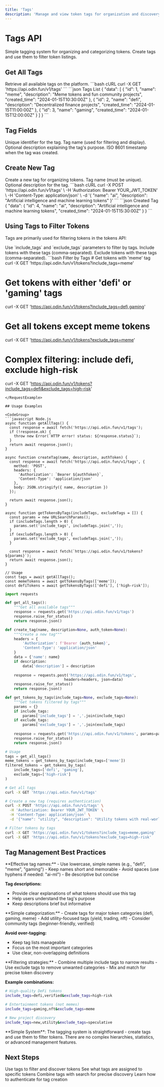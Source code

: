 ```yaml
---
title: 'Tags'
description: 'Manage and view token tags for organization and discovery'
---
```


# Tags API

Simple tagging system for organizing and categorizing tokens. Create tags and use them to filter token listings.

## Get All Tags

<ParamField path="GET /tags" type="endpoint">
Retrieve all available tags on the platform.
</ParamField>

<RequestExample>
```bash cURL
curl -X GET 'https://api.odin.fun/v1/tags'
```
</RequestExample>

<ResponseExample>
```json Tags List
{
  "data": [
    {
      "id": 1,
      "name": "meme",
      "description": "Meme tokens and fun community projects",
      "created_time": "2024-01-15T10:30:00Z"
    },
    {
      "id": 2,
      "name": "defi",
      "description": "Decentralized finance projects",
      "created_time": "2024-01-15T11:00:00Z"
    },
    {
      "id": 3,
      "name": "gaming",
      "created_time": "2024-01-15T12:00:00Z"
    }
  ]
}
```
</ResponseExample>

## Tag Fields

<ResponseField name="id" type="number" required>
Unique identifier for the tag.
</ResponseField>

<ResponseField name="name" type="string" required>
Tag name (used for filtering and display).
</ResponseField>

<ResponseField name="description" type="string">
Optional description explaining the tag's purpose.
</ResponseField>

<ResponseField name="created_time" type="string" required>
ISO 8601 timestamp when the tag was created.
</ResponseField>

## Create New Tag

<ParamField path="POST /tags" type="endpoint">
Create a new tag for organizing tokens.
</ParamField>

<ParamField body="name" type="string" required>
Tag name (must be unique).
</ParamField>

<ParamField body="description" type="string">
Optional description for the tag.
</ParamField>

<RequestExample>
```bash cURL
curl -X POST 'https://api.odin.fun/v1/tags' \
  -H 'Authorization: Bearer YOUR_JWT_TOKEN' \
  -H 'Content-Type: application/json' \
  -d '{
    "name": "ai",
    "description": "Artificial intelligence and machine learning tokens"
  }'
```
</RequestExample>

<ResponseExample>
```json Created Tag
{
  "data": {
    "id": 4,
    "name": "ai",
    "description": "Artificial intelligence and machine learning tokens",
    "created_time": "2024-01-15T15:30:00Z"
  }
}
```
</ResponseExample>

## Using Tags to Filter Tokens

Tags are primarily used for filtering tokens in the tokens API:

<ParamField path="GET /tokens" type="endpoint">
Use `include_tags` and `exclude_tags` parameters to filter by tags.
</ParamField>

<ParamField query="include_tags" type="string">
Include tokens with these tags (comma-separated).
</ParamField>

<ParamField query="exclude_tags" type="string">
Exclude tokens with these tags (comma-separated).
</ParamField>

<RequestExample>
```bash Filter by Tags
# Get tokens with 'meme' tag
curl -X GET 'https://api.odin.fun/v1/tokens?include_tags=meme'

# Get tokens with either 'defi' or 'gaming' tags
curl -X GET 'https://api.odin.fun/v1/tokens?include_tags=defi,gaming'

# Get all tokens except meme tokens
curl -X GET 'https://api.odin.fun/v1/tokens?exclude_tags=meme'

# Complex filtering: include defi, exclude high-risk
curl -X GET 'https://api.odin.fun/v1/tokens?include_tags=defi&exclude_tags=high-risk'
```
</RequestExample>

## Usage Examples

<CodeGroup>
```javascript Node.js
async function getAllTags() {
  const response = await fetch('https://api.odin.fun/v1/tags');
  if (!response.ok) {
    throw new Error(`HTTP error! status: ${response.status}`);
  }
  return await response.json();
}

async function createTag(name, description, authToken) {
  const response = await fetch('https://api.odin.fun/v1/tags', {
    method: 'POST',
    headers: {
      'Authorization': `Bearer ${authToken}`,
      'Content-Type': 'application/json'
    },
    body: JSON.stringify({ name, description })
  });
  
  return await response.json();
}

async function getTokensByTags(includeTags, excludeTags = []) {
  const params = new URLSearchParams();
  if (includeTags.length > 0) {
    params.set('include_tags', includeTags.join(','));
  }
  if (excludeTags.length > 0) {
    params.set('exclude_tags', excludeTags.join(','));
  }
  
  const response = await fetch(`https://api.odin.fun/v1/tokens?${params}`);
  return await response.json();
}

// Usage
const tags = await getAllTags();
const memeTokens = await getTokensByTags(['meme']);
const defiTokens = await getTokensByTags(['defi'], ['high-risk']);
```

```python Python
import requests

def get_all_tags():
    """Get all available tags"""
    response = requests.get('https://api.odin.fun/v1/tags')
    response.raise_for_status()
    return response.json()

def create_tag(name, description=None, auth_token=None):
    """Create a new tag"""
    headers = {
        'Authorization': f'Bearer {auth_token}',
        'Content-Type': 'application/json'
    }
    data = {'name': name}
    if description:
        data['description'] = description
    
    response = requests.post('https://api.odin.fun/v1/tags', 
                           headers=headers, json=data)
    response.raise_for_status()
    return response.json()

def get_tokens_by_tags(include_tags=None, exclude_tags=None):
    """Get tokens filtered by tags"""
    params = {}
    if include_tags:
        params['include_tags'] = ','.join(include_tags)
    if exclude_tags:
        params['exclude_tags'] = ','.join(exclude_tags)
    
    response = requests.get('https://api.odin.fun/v1/tokens', params=params)
    response.raise_for_status()
    return response.json()

# Usage
tags = get_all_tags()
meme_tokens = get_tokens_by_tags(include_tags=['meme'])
filtered_tokens = get_tokens_by_tags(
    include_tags=['defi', 'gaming'], 
    exclude_tags=['high-risk']
)
```

```bash cURL
# Get all tags
curl -X GET 'https://api.odin.fun/v1/tags'

# Create a new tag (requires authentication)
curl -X POST 'https://api.odin.fun/v1/tags' \
  -H 'Authorization: Bearer YOUR_JWT_TOKEN' \
  -H 'Content-Type: application/json' \
  -d '{"name": "utility", "description": "Utility tokens with real-world use cases"}'

# Filter tokens by tags
curl -X GET 'https://api.odin.fun/v1/tokens?include_tags=meme,gaming'
curl -X GET 'https://api.odin.fun/v1/tokens?exclude_tags=high-risk'
```
</CodeGroup>

## Tag Management Best Practices

<AccordionGroup>
<Accordion title="Tag Naming Guidelines">
  **Effective tag names:**
  - Use lowercase, simple names (e.g., "defi", "meme", "gaming")
  - Keep names short and memorable
  - Avoid spaces (use hyphens if needed: "ai-ml")
  - Be descriptive but concise
  
  **Tag descriptions:**
  - Provide clear explanations of what tokens should use this tag
  - Help users understand the tag's purpose
  - Keep descriptions brief but informative
</Accordion>

<Accordion title="Tag Organization">
  **Simple categorization:**
  - Create tags for major token categories (defi, gaming, meme)
  - Add utility-focused tags (yield, trading, nft)
  - Consider community tags (beginner-friendly, verified)
  
  **Avoid over-tagging:**
  - Keep tag lists manageable
  - Focus on the most important categories
  - Use clear, non-overlapping definitions
</Accordion>

<Accordion title="Using Tags for Discovery">
  **Filtering strategies:**
  - Combine multiple include tags to narrow results
  - Use exclude tags to remove unwanted categories
  - Mix and match for precise token discovery
  
  **Example combinations:**
  ```bash
  # High-quality DeFi tokens
  include_tags=defi,verified&exclude_tags=high-risk
  
  # Entertainment tokens (not memes)
  include_tags=gaming,nft&exclude_tags=meme
  
  # New project discovery
  include_tags=new,utility&exclude_tags=speculative
  ```
</Accordion>
</AccordionGroup>

<Note>
**Simple System**: The tagging system is straightforward - create tags and use them to filter tokens. There are no complex hierarchies, statistics, or advanced management features.
</Note>

## Next Steps

<CardGroup cols={2}>
<Card title="Token Filtering" icon="filter" href="/api/tokens/list">
  Use tags to filter and discover tokens
</Card>

<Card title="Token Details" icon="info-circle" href="/api/tokens/details">
  See what tags are assigned to specific tokens
</Card>

<Card title="Search" icon="search" href="/api/tokens/list">
  Combine tags with search for precise discovery
</Card>

<Card title="Authentication" icon="key" href="/quickstart/quickstart-02-siwb-login">
  Learn how to authenticate for tag creation
</Card>
</CardGroup> 